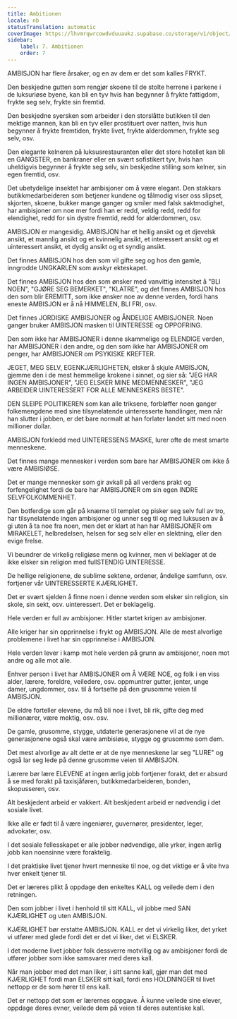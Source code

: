 ```yaml
---
title: Ambitionen
locale: nb
statusTranslation: automatic
coverImage: https://lhvmrqwrcowdvduuaukz.supabase.co/storage/v1/object/public/strapi-uploads/small_cover-educacion-fundamental.webp-2d51a7828a2b1309555be27f7e2a61a0.webp
sidebar:
    label: 7. Ambitionen
    order: 7
---
```

AMBISJON har flere årsaker, og en av dem er det som kalles FRYKT.

Den beskjedne gutten som rengjør skoene til de stolte herrene i parkene i de luksuriøse byene, kan bli en tyv hvis han begynner å frykte fattigdom, frykte seg selv, frykte sin fremtid.

Den beskjedne syersken som arbeider i den storslåtte butikken til den mektige mannen, kan bli en tyv eller prostituert over natten, hvis hun begynner å frykte fremtiden, frykte livet, frykte alderdommen, frykte seg selv, osv.

Den elegante kelneren på luksusrestauranten eller det store hotellet kan bli en GANGSTER, en bankraner eller en svært sofistikert tyv, hvis han uheldigvis begynner å frykte seg selv, sin beskjedne stilling som kelner, sin egen fremtid, osv.

Det ubetydelige insektet har ambisjoner om å være elegant. Den stakkars butikkmedarbeideren som betjener kundene og tålmodig viser oss slipset, skjorten, skoene, bukker mange ganger og smiler med falsk saktmodighet, har ambisjoner om noe mer fordi han er redd, veldig redd, redd for elendighet, redd for sin dystre fremtid, redd for alderdommen, osv.

AMBISJON er mangesidig. AMBISJON har et hellig ansikt og et djevelsk ansikt, et mannlig ansikt og et kvinnelig ansikt, et interessert ansikt og et uinteressert ansikt, et dydig ansikt og et syndig ansikt.

Det finnes AMBISJON hos den som vil gifte seg og hos den gamle, inngrodde UNGKARLEN som avskyr ekteskapet.

Det finnes AMBISJON hos den som ønsker med vanvittig intensitet å "BLI NOEN", "GJØRE SEG BEMERKET", "KLATRE", og det finnes AMBISJON hos den som blir EREMITT, som ikke ønsker noe av denne verden, fordi hans eneste AMBISJON er å nå HIMMELEN, BLI FRI, osv.

Det finnes JORDISKE AMBISJONER og ÅNDELIGE AMBISJONER. Noen ganger bruker AMBISJON masken til UINTERESSE og OPPOFRING.

Den som ikke har AMBISJONER i denne skammelige og ELENDIGE verden, har AMBISJONER i den andre, og den som ikke har AMBISJONER om penger, har AMBISJONER om PSYKISKE KREFTER.

JEGET, MEG SELV, EGENKJÆRLIGHETEN, elsker å skjule AMBISJON, gjemme den i de mest hemmelige krokene i sinnet, og sier så: "JEG HAR INGEN AMBISJONER", "JEG ELSKER MINE MEDMENNESKER", "JEG ARBEIDER UINTERESSERT FOR ALLE MENNESKERS BESTE".

DEN SLEIPE POLITIKEREN som kan alle triksene, forbløffer noen ganger folkemengdene med sine tilsynelatende uinteresserte handlinger, men når han slutter i jobben, er det bare normalt at han forlater landet sitt med noen millioner dollar.

AMBISJON forkledd med UINTERESSENS MASKE, lurer ofte de mest smarte menneskene.

Det finnes mange mennesker i verden som bare har AMBISJONER om ikke å være AMBISIØSE.

Det er mange mennesker som gir avkall på all verdens prakt og forfengelighet fordi de bare har AMBISJONER om sin egen INDRE SELVFOLKOMMENHET.

Den botferdige som går på knærne til templet og pisker seg selv full av tro, har tilsynelatende ingen ambisjoner og unner seg til og med luksusen av å gi uten å ta noe fra noen, men det er klart at han har AMBISJONER om MIRAKELET, helbredelsen, helsen for seg selv eller en slektning, eller den evige frelse.

Vi beundrer de virkelig religiøse menn og kvinner, men vi beklager at de ikke elsker sin religion med fullSTENDIG UINTERESSE.

De hellige religionene, de sublime sektene, ordener, åndelige samfunn, osv. fortjener vår UINTERESSERTE KJÆRLIGHET.

Det er svært sjelden å finne noen i denne verden som elsker sin religion, sin skole, sin sekt, osv. uinteressert. Det er beklagelig.

Hele verden er full av ambisjoner. Hitler startet krigen av ambisjoner.

Alle kriger har sin opprinnelse i frykt og AMBISJON. Alle de mest alvorlige problemene i livet har sin opprinnelse i AMBISJON.

Hele verden lever i kamp mot hele verden på grunn av ambisjoner, noen mot andre og alle mot alle.

Enhver person i livet har AMBISJONER om Å VÆRE NOE, og folk i en viss alder, lærere, foreldre, veiledere, osv. oppmuntrer gutter, jenter, unge damer, ungdommer, osv. til å fortsette på den grusomme veien til AMBISJON.

De eldre forteller elevene, du må bli noe i livet, bli rik, gifte deg med millionærer, være mektig, osv. osv.

De gamle, grusomme, stygge, utdaterte generasjonene vil at de nye generasjonene også skal være ambisiøse, stygge og grusomme som dem.

Det mest alvorlige av alt dette er at de nye menneskene lar seg "LURE" og også lar seg lede på denne grusomme veien til AMBISJON.

Lærere bør lære ELEVENE at ingen ærlig jobb fortjener forakt, det er absurd å se med forakt på taxisjåføren, butikkmedarbeideren, bonden, skopusseren, osv.

Alt beskjedent arbeid er vakkert. Alt beskjedent arbeid er nødvendig i det sosiale livet.

Ikke alle er født til å være ingeniører, guvernører, presidenter, leger, advokater, osv.

I det sosiale fellesskapet er alle jobber nødvendige, alle yrker, ingen ærlig jobb kan noensinne være foraktelig.

I det praktiske livet tjener hvert menneske til noe, og det viktige er å vite hva hver enkelt tjener til.

Det er læreres plikt å oppdage den enkeltes KALL og veilede dem i den retningen.

Den som jobber i livet i henhold til sitt KALL, vil jobbe med SAN KJÆRLIGHET og uten AMBISJON.

KJÆRLIGHET bør erstatte AMBISJON. KALL er det vi virkelig liker, det yrket vi utfører med glede fordi det er det vi liker, det vi ELSKER.

I det moderne livet jobber folk dessverre motvillig og av ambisjoner fordi de utfører jobber som ikke samsvarer med deres kall.

Når man jobber med det man liker, i sitt sanne kall, gjør man det med KJÆRLIGHET fordi man ELSKER sitt kall, fordi ens HOLDNINGER til livet nettopp er de som hører til ens kall.

Det er nettopp det som er lærernes oppgave. Å kunne veilede sine elever, oppdage deres evner, veilede dem på veien til deres autentiske kall.

